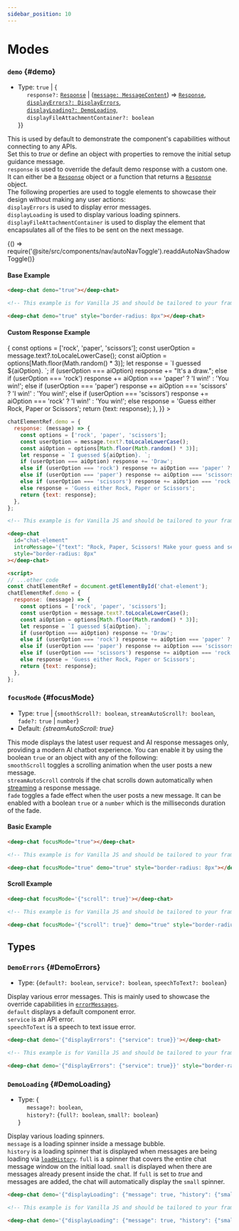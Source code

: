 ```yaml
---
sidebar_position: 10
---
```


# Modes

### `demo` {#demo}

- Type: `true` | \{ <br />
  &nbsp;&nbsp;&nbsp;&nbsp; `response?:` [`Response`](/docs/connect#Response) | ([`message: MessageContent`](/docs/messages/#MessageContent)) => [`Response`](/docs/connect#Response), <br />
  &nbsp;&nbsp;&nbsp;&nbsp; [`displayErrors?: DisplayErrors`](#DisplayErrors), <br />
  &nbsp;&nbsp;&nbsp;&nbsp; [`displayLoading?: DemoLoading`](#DemoLoading), <br />
  &nbsp;&nbsp;&nbsp;&nbsp; `displayFileAttachmentContainer?: boolean` <br />
  }\}

This is used by default to demonstrate the component's capabilities without connecting to any APIs. <br />
Set this to _true_ or define an object with properties to remove the initial setup guidance message. <br />
`response` is used to override the default demo response with a custom one. It can either be a [`Response`](/docs/connect#Response) object or a function that returns
a [`Response`](/docs/connect#Response) object. <br />
The following properties are used to toggle elements to showcase their design without making any user actions: <br />
`displayErrors` is used to display error messages. <br />
`displayLoading` is used to display various loading spinners. <br />
`displayFileAttachmentContainer` is used to display the element that encapsulates all of the files to be sent on the next message. <br />


<BrowserOnly>{() => require('@site/src/components/nav/autoNavToggle').readdAutoNavShadowToggle()}</BrowserOnly>

#### Base Example

<ComponentContainer>
  <DeepChatBrowser style={{borderRadius: '8px'}} demo={true}></DeepChatBrowser>
</ComponentContainer>

<Tabs>
<TabItem value="js" label="Sample code">

```html
<deep-chat demo="true"></deep-chat>
```

</TabItem>
<TabItem value="py" label="Full code">

```html
<!-- This example is for Vanilla JS and should be tailored to your framework (see Examples) -->

<deep-chat demo="true" style="border-radius: 8px"></deep-chat>
```

</TabItem>
</Tabs>

<LineBreak></LineBreak>

#### Custom Response Example

<ComponentContainer>
  <DeepChatBrowser
    style={{borderRadius: '8px'}}
    introMessage={{text: 'Rock, Paper, Scissors! Make your guess and see who wins!'}}
    demo={{
      response: (message) => {
        const options = ['rock', 'paper', 'scissors'];
        const userOption = message.text?.toLocaleLowerCase();
        const aiOption = options[Math.floor(Math.random() * 3)];
        let response = `I guessed ${aiOption}. `;
        if (userOption === aiOption) response += "It's a draw.";
        else if (userOption === 'rock') response += aiOption === 'paper' ? 'I win!' : 'You win!';
        else if (userOption === 'paper') response += aiOption === 'scissors' ? 'I win!' : 'You win!';
        else if (userOption === 'scissors') response += aiOption === 'rock' ? 'I win!' : 'You win!';
        else response = 'Guess either Rock, Paper or Scissors';
        return {text: response};
      },
    }}
  ></DeepChatBrowser>
</ComponentContainer>

<Tabs>
<TabItem value="js" label="Sample code">

```javascript
chatElementRef.demo = {
  response: (message) => {
    const options = ['rock', 'paper', 'scissors'];
    const userOption = message.text?.toLocaleLowerCase();
    const aiOption = options[Math.floor(Math.random() * 3)];
    let response = `I guessed ${aiOption}. `;
    if (userOption === aiOption) response += 'Draw';
    else if (userOption === 'rock') response += aiOption === 'paper' ? 'I win!' : 'You win!';
    else if (userOption === 'paper') response += aiOption === 'scissors' ? 'I win!' : 'You win!';
    else if (userOption === 'scissors') response += aiOption === 'rock' ? 'I win!' : 'You win!';
    else response = 'Guess either Rock, Paper or Scissors';
    return {text: response};
  },
};
```

</TabItem>
<TabItem value="py" label="Full code">

```html
<!-- This example is for Vanilla JS and should be tailored to your framework (see Examples) -->

<deep-chat
  id="chat-element"
  introMessage='{"text": "Rock, Paper, Scissors! Make your guess and see who wins!"}'
  style="border-radius: 8px"
></deep-chat>

<script>
// ...other code
const chatElementRef = document.getElementById('chat-element');
chatElementRef.demo = {
  response: (message) => {
    const options = ['rock', 'paper', 'scissors'];
    const userOption = message.text?.toLocaleLowerCase();
    const aiOption = options[Math.floor(Math.random() * 3)];
    let response = `I guessed ${aiOption}. `;
    if (userOption === aiOption) response += 'Draw';
    else if (userOption === 'rock') response += aiOption === 'paper' ? 'I win!' : 'You win!';
    else if (userOption === 'paper') response += aiOption === 'scissors' ? 'I win!' : 'You win!';
    else if (userOption === 'scissors') response += aiOption === 'rock' ? 'I win!' : 'You win!';
    else response = 'Guess either Rock, Paper or Scissors';
    return {text: response};
  },
};
```

</TabItem>
</Tabs>

<LineBreak></LineBreak>

### `focusMode` {#focusMode}

- Type: `true` | \{`smoothScroll?: boolean`, `streamAutoScroll?: boolean`, `fade?:` `true` | `number`\}
- Default: _\{streamAutoScroll: true\}_

This mode displays the latest user request and AI response messages only, providing a modern AI chatbot experience.
You can enable it by using the boolean `true` or an object with any of the following: <br />
`smoothScroll` toggles a scrolling animation when the user posts a new message. <br />
`streamAutoScroll` controls if the chat scrolls down automatically when [streaming](/docs/connect#Stream) a response message. <br />
`fade` toggles a fade effect when the user posts a new message.
It can be enabled with a boolean `true` or a `number` which is the milliseconds duration of the fade. <br />

#### Basic Example

<ComponentContainer>
  <DeepChatBrowser style={{borderRadius: '8px'}} focusMode={true} demo={true}></DeepChatBrowser>
</ComponentContainer>

<Tabs>
<TabItem value="js" label="Sample code">

```html
<deep-chat focusMode="true"></deep-chat>
```

</TabItem>
<TabItem value="py" label="Full code">

```html
<!-- This example is for Vanilla JS and should be tailored to your framework (see Examples) -->

<deep-chat focusMode="true" demo="true" style="border-radius: 8px"></deep-chat>
```

</TabItem>
</Tabs>

<LineBreak></LineBreak>

#### Scroll Example

<ComponentContainer>
  <DeepChatBrowser style={{borderRadius: '8px'}} focusMode={{scroll: true}} demo={true}></DeepChatBrowser>
</ComponentContainer>

<Tabs>
<TabItem value="js" label="Sample code">

```html
<deep-chat focusMode='{"scroll": true}'></deep-chat>
```

</TabItem>
<TabItem value="py" label="Full code">

```html
<!-- This example is for Vanilla JS and should be tailored to your framework (see Examples) -->

<deep-chat focusMode='{"scroll": true}' demo="true" style="border-radius: 8px"></deep-chat>
```

</TabItem>
</Tabs>

<LineBreak></LineBreak>

## Types

### `DemoErrors` {#DemoErrors}

- Type: \{`default?: boolean`, `service?: boolean`, `speechToText?: boolean`\}

Display various error messages. This is mainly used to showcase the override capabilities in [`errorMessages`](/docs/messages#errorMessages). <br />
`default` displays a default component error. <br />
`service` is an API error. <br />
`speechToText` is a speech to text issue error.

<ComponentContainer>
  <DeepChatBrowser style={{borderRadius: '8px'}} demo={{displayErrors: {service: true}}}></DeepChatBrowser>
</ComponentContainer>

<Tabs>
<TabItem value="js" label="Sample code">

```html
<deep-chat demo='{"displayErrors": {"service": true}}'></deep-chat>
```

</TabItem>
<TabItem value="py" label="Full code">

```html
<!-- This example is for Vanilla JS and should be tailored to your framework (see Examples) -->

<deep-chat demo='{"displayErrors": {"service": true}}' style="border-radius: 8px"></deep-chat>
```

</TabItem>
</Tabs>

<LineBreak></LineBreak>

### `DemoLoading` {#DemoLoading}

- Type: \{ <br />
  &nbsp;&nbsp;&nbsp;&nbsp; `message?: boolean`, <br />
  &nbsp;&nbsp;&nbsp;&nbsp; `history?:` \{`full?: boolean`, `small?: boolean`} <br />
  \}

Display various loading spinners. <br />
`message` is a loading spinner inside a message bubble. <br />
`history` is a loading spinner that is displayed when messages are being loading via [`loadHistory`](/docs/interceptors#loadHistory).
`full` is a spinner that covers the entire chat message window on the initial load. `small` is displayed when there are messages
already present inside the chat. If `full` is set to _true_ and messages are added, the chat will automatically display the `small`
spinner. <br />

<ComponentContainer>
  <DeepChatBrowser
    style={{borderRadius: '8px'}}
    demo={{displayLoading: {message: true, history: {small: true}}}}
  ></DeepChatBrowser>
</ComponentContainer>

<Tabs>
<TabItem value="js" label="Sample code">

```html
<deep-chat demo='{"displayLoading": {"message": true, "history": {"small": true}}}'></deep-chat>
```

</TabItem>
<TabItem value="py" label="Full code">

```html
<!-- This example is for Vanilla JS and should be tailored to your framework (see Examples) -->

<deep-chat demo='{"displayLoading": {"message": true, "history": {"small": true}}}' style="border-radius: 8px"></deep-chat>
```

</TabItem>
</Tabs>

<LineBreak></LineBreak>
